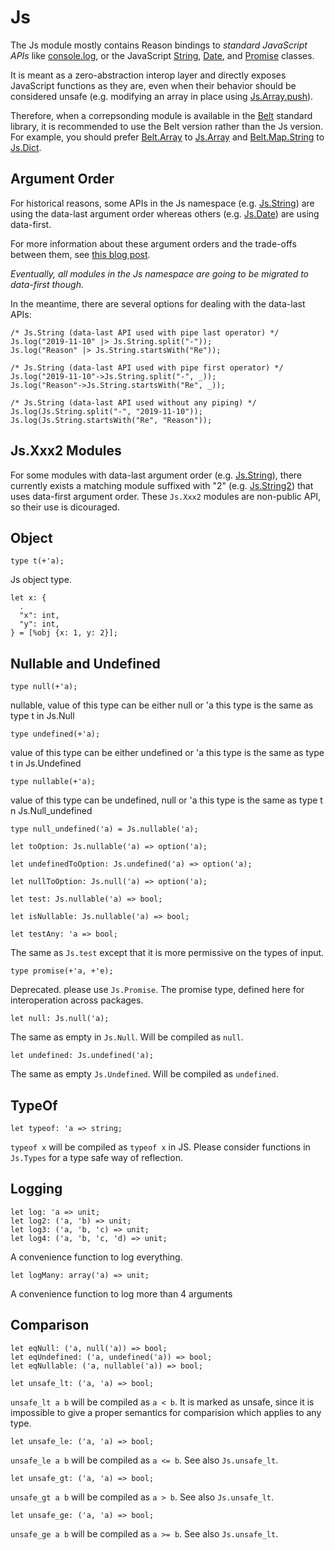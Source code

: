 # Js

The Js module mostly contains Reason bindings to _standard JavaScript APIs_
like [console.log](https://developer.mozilla.org/en-US/docs/Web/API/Console/log),
or the JavaScript
[String](https://developer.mozilla.org/en-US/docs/Web/JavaScript/Reference/Global_Objects/String),
[Date](https://developer.mozilla.org/en-US/docs/Web/JavaScript/Reference/Global_Objects/Date), and
[Promise](https://developer.mozilla.org/en-US/docs/Web/JavaScript/Reference/Global_Objects/Promise)
classes.

It is meant as a zero-abstraction interop layer and directly exposes
JavaScript functions as they are, even when their behavior should be considered unsafe
(e.g. modifying an array in place using [Js.Array.push](/apis/javascript/latest/js/array#push)).

Therefore, when a correpsonding module is available in the [Belt](/apis/javascript/latest/belt) standard library,
it is recommended to use the Belt version rather than the Js version.
For example, you should prefer [Belt.Array](/apis/javascript/latest/belt/array)
to [Js.Array](/apis/javascript/latest/js/array)
and [Belt.Map.String](/apis/javascript/latest/belt/map-string)
to [Js.Dict](/apis/javascript/latest/js/dict).

## Argument Order

For historical reasons, some APIs in the Js namespace (e.g. [Js.String](/apis/javascript/latest/js/string)) are
using the data-last argument order whereas others (e.g. [Js.Date](/apis/javascript/latest/js/date)) are using data-first.

For more information about these argument orders and the trade-offs between them, see
[this blog post](https://www.javierchavarri.com/data-first-and-data-last-a-comparison/).

_Eventually, all modules in the Js namespace are going to be migrated to data-first though._

In the meantime, there are several options for dealing with the data-last APIs:

```re example
/* Js.String (data-last API used with pipe last operator) */
Js.log("2019-11-10" |> Js.String.split("-"));
Js.log("Reason" |> Js.String.startsWith("Re"));

/* Js.String (data-last API used with pipe first operator) */
Js.log("2019-11-10"->Js.String.split("-", _));
Js.log("Reason"->Js.String.startsWith("Re", _));

/* Js.String (data-last API used without any piping) */
Js.log(Js.String.split("-", "2019-11-10"));
Js.log(Js.String.startsWith("Re", "Reason"));
```

## Js.Xxx2 Modules

For some modules with data-last argument order (e.g. [Js.String](/apis/javascript/latest/js/string)),
there currently exists a matching module suffixed with "2" (e.g. [Js.String2](/apis/javascript/latest/js/string-2))
that uses data-first argument order.
These `Js.Xxx2` modules are non-public API, so their use is dicouraged.

## Object

```re
type t(+'a);
```

Js object type.

```re
let x: {
  .
  "x": int,
  "y": int,
} = [%obj {x: 1, y: 2}];
```

## Nullable and Undefined

```re
type null(+'a);
```

nullable, value of this type can be either null or 'a this type is the same as type t in Js.Null

```re
type undefined(+'a);
```

value of this type can be either undefined or 'a this type is the same as type t in Js.Undefined

```re
type nullable(+'a);
```

value of this type can be undefined, null or 'a this type is the same as type t n Js.Null_undefined

```re
type null_undefined('a) = Js.nullable('a);
```

```re
let toOption: Js.nullable('a) => option('a);
```

```re
let undefinedToOption: Js.undefined('a) => option('a);
```

```re
let nullToOption: Js.null('a) => option('a);
```

```re
let test: Js.nullable('a) => bool;
```

```re
let isNullable: Js.nullable('a) => bool;
```

```re
let testAny: 'a => bool;
```

The same as `Js.test` except that it is more permissive on the types of input.

```re
type promise(+'a, +'e);
```

Deprecated. please use `Js.Promise`.
The promise type, defined here for interoperation across packages.

```re
let null: Js.null('a);
```

The same as empty in `Js.Null`. Will be compiled as `null`.

```re
let undefined: Js.undefined('a);
```

The same as empty `Js.Undefined`. Will be compiled as `undefined`.

## TypeOf

```re
let typeof: 'a => string;
```

`typeof x` will be compiled as `typeof x` in JS. Please consider functions in `Js.Types` for a type safe way of reflection.

## Logging

```re
let log: 'a => unit;
let log2: ('a, 'b) => unit;
let log3: ('a, 'b, 'c) => unit;
let log4: ('a, 'b, 'c, 'd) => unit;
```

A convenience function to log everything.

```re
let logMany: array('a) => unit;
```

A convenience function to log more than 4 arguments

## Comparison

```re
let eqNull: ('a, null('a)) => bool;
let eqUndefined: ('a, undefined('a)) => bool;
let eqNullable: ('a, nullable('a)) => bool;
```

```re
let unsafe_lt: ('a, 'a) => bool;
```

`unsafe_lt a b` will be compiled as `a < b`. It is marked as unsafe, since it is impossible to give a proper semantics for comparision which applies to any type.

```re
let unsafe_le: ('a, 'a) => bool;
```

`unsafe_le a b` will be compiled as `a <= b`. See also `Js.unsafe_lt`.

```re
let unsafe_gt: ('a, 'a) => bool;
```

`unsafe_gt a b` will be compiled as `a > b`. See also `Js.unsafe_lt`.

```re
let unsafe_ge: ('a, 'a) => bool;
```

`unsafe_ge a b` will be compiled as `a >= b`. See also `Js.unsafe_lt`.
